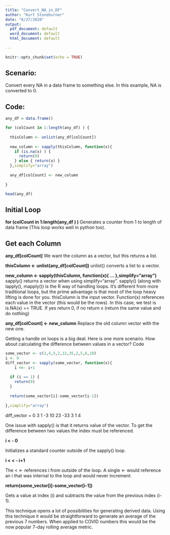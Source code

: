 ```yaml
---
title: "Convert_NA_in_DF"
author: "Kurt Stoneburner"
date: "6/27/2020"
output:
  pdf_document: default
  word_document: default
  html_document: default
  
---
```


```r
knitr::opts_chunk$set(echo = TRUE)
```

## Scenario: 

Convert every NA in a data frame to something else. In this example, NA is converted to 0.

## Code:
``` r

any_df = data.frame()

for (colCount in 1:length(any_df) ) {
  
  thisColumn <- unlist(any_df[colCount])
  
  new_column <- sapply(thisColumn, function(x){
    if (is.na(x) ) {
      return(0)
    } else { return(x) }
  },simplify="array")
  
  any_df[colCount] <- new_column
  
}

head(any_df)


```

## Initial Loop ##

**for (colCount in 1:length(any_df ) ) **
Generates a counter from 1 to length of data frame (This loop works well in python too).

## Get each Column ##

**any_df[colCount]**
We want the column as a vector, but this returns a list.

**thisColumn <- unlist(any_df[colCount])**
unlist() converts a list to a vector.

 
**new_column <- sapply(thisColumn, function(x){ ... },simplify="array")**
sapply() returns a vector when using simplify="array". sapply() (along with lapply(), mapply()) is the R way of handling loops. It's different from more traditional loops, but the prime advantage is that most of the loop heavy lifting is done for you. thisColumn is the input vector. Function(x) references each value in the vector (this would be the rows). In this case, we test is is.NA(x) == TRUE. If yes return 0, if no return x (return the same value and do nothing)

**any_df[colCount] <- new_column**
Replace the old column vector with the new one.

Getting a handle on loops is a big deal. Here is one more scenario. How about calculating the difference between values in a vector?
Code

``` r

some_vector <- c(1,4,5,2,12,35,2,5,6,10)
i <- 0
diff_vector <- sapply(some_vector, function(x){
    i <<- i+1
  
  if (i == 1) {
    return(0)
  }
  
  return(some_vector[i]-some_vector[i-1])
  
},simplify="array")


```

diff_vector =   0   3   1  -3  10  23 -33   3   1   4

One issue with sapply() is that it returns value of the vector. To get the difference between two values the index must be referenced.

**i < - 0**

Initializes a standard counter outside of the sapply() loop.

 **i < < - i+1** 

The < <- references i from outside of the loop. A single <- would reference an i that was internal to the loop and would never increment.

 **return(some_vector[i]-some_vector[i-1])** 

Gets a value at index (i) and subtracts the value from the previous index (i-1).

This technique opens a lot of possibilities for generating derived data. Using this technique it would be straightforward to generate an average of the previous 7 numbers. When applied to COVID numbers this would be the now popular 7-day rolling average metric.

